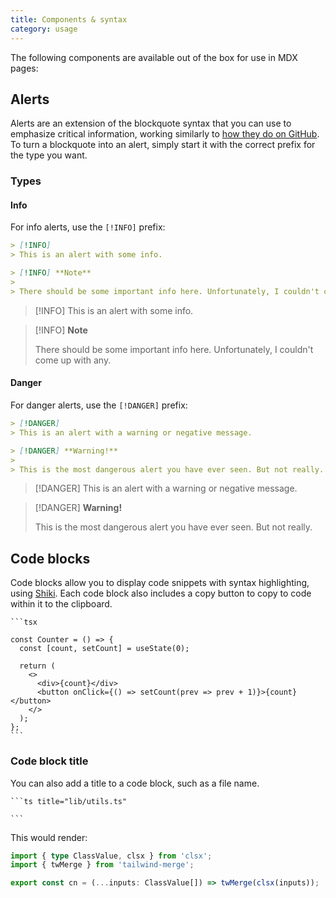 ```yaml
---
title: Components & syntax
category: usage
---
```


The following components are available out of the box for use in MDX pages:

## Alerts

Alerts are an extension of the blockquote syntax that you can use to emphasize critical information, working similarly to [how they do on GitHub](https://docs.github.com/en/get-started/writing-on-github/getting-started-with-writing-and-formatting-on-github/basic-writing-and-formatting-syntax#alerts). To turn a blockquote into an alert, simply start it with the correct prefix for the type you want.

### Types

#### Info

For info alerts, use the `[!INFO]` prefix:

```md
> [!INFO]
> This is an alert with some info.

> [!INFO] **Note**
>
> There should be some important info here. Unfortunately, I couldn't come up with any.
```

> [!INFO]
> This is an alert with some info.

> [!INFO] **Note**
>
> There should be some important info here. Unfortunately, I couldn't come up with any.

#### Danger

For danger alerts, use the `[!DANGER]` prefix:

```md
> [!DANGER]
> This is an alert with a warning or negative message.

> [!DANGER] **Warning!**
>
> This is the most dangerous alert you have ever seen. But not really.
```

> [!DANGER]
> This is an alert with a warning or negative message.

> [!DANGER] **Warning!**
>
> This is the most dangerous alert you have ever seen. But not really.

## Code blocks

Code blocks allow you to display code snippets with syntax highlighting, using [Shiki](https://shiki.style/). Each code block also includes a copy button to copy to code within it to the clipboard.

````mdx
```tsx

const Counter = () => {
  const [count, setCount] = useState(0);

  return (
    <>
      <div>{count}</div>
      <button onClick={() => setCount(prev => prev + 1)}>{count}</button>
    </>
  );
};
```
````

### Code block title

You can also add a title to a code block, such as a file name.

````mdx
```ts title="lib/utils.ts"

```
````

This would render:

```ts title="lib/utils.ts"
import { type ClassValue, clsx } from 'clsx';
import { twMerge } from 'tailwind-merge';

export const cn = (...inputs: ClassValue[]) => twMerge(clsx(inputs));
```
